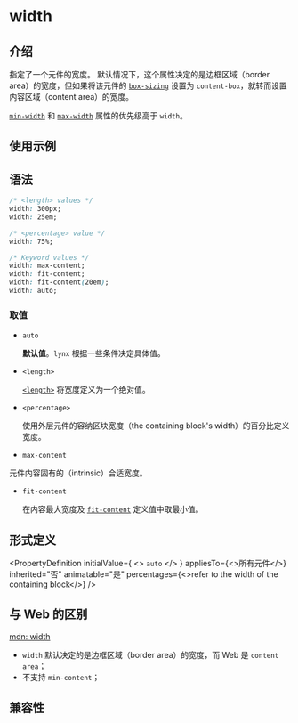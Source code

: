 # width

## 介绍

指定了一个元件的宽度。
默认情况下，这个属性决定的是边框区域（border area）的宽度，但如果将该元件的 [`box-sizing`](./box-sizing.mdx) 设置为 `content-box`，就转而设置内容区域（content area）的宽度。

[`min-width`](./min-width) 和 [`max-width`](./max-width) 属性的优先级高于 `width`。

## 使用示例


<Go
  example="css-api"
  defaultFile="src/width/App.tsx"
  img="https://lf-lynx.tiktok-cdns.com/obj/lynx-artifacts-oss-sg/lynx-website/assets/doc/css/width.jpg"
  entry="src/width"
  defaultEntryFile="dist/width.lynx.bundle"
/>

## 语法

```css
/* <length> values */
width: 300px;
width: 25em;

/* <percentage> value */
width: 75%;

/* Keyword values */
width: max-content;
width: fit-content;
width: fit-content(20em);
width: auto;
```

### 取值

- `auto`

  **默认值**。`lynx` 根据一些条件决定具体值。

- `<length>`

  [`<length>`](/api/css/data-type/length.mdx) 将宽度定义为一个绝对值。

- `<percentage>`

  使用外层元件的容纳区块宽度（the containing block's width）的百分比定义宽度。

- `max-content`

元件内容固有的（intrinsic）合适宽度。

- `fit-content`

  在内容最大宽度及 [`fit-content`](/api/css/data-type/fit-content.mdx) 定义值中取最小值。

## 形式定义


<PropertyDefinition
  initialValue={
    <>
      <code>auto</code>
    </>
  }
  appliesTo={<>所有元件</>}
  inherited="否"
  animatable="是"
  percentages={<>refer to the width of the containing block</>}
/>

## 与 Web 的区别

[mdn: width](https://developer.mozilla.org/en-US/docs/Web/CSS/width)

- `width` 默认决定的是边框区域（border area）的宽度，而 Web 是 `content area`；
- 不支持 `min-content`；

## 兼容性


<LegacyCompatTable metadata="css/properties/width" />
